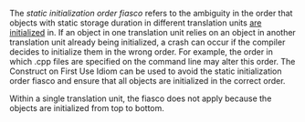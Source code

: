 {{title|Static Initialization Order Fiasco}}
{{cpp/language/navbar}}
The ''static initialization order fiasco'' refers to the ambiguity in the order that objects with static storage duration in different translation units [[cpp/language/initialization#Non-local_variables|are initialized]] in.  If an object in one translation unit relies on an object in another translation unit already being initialized, a crash can occur if the compiler decides to initialize them in the wrong order.  For example, the order in which .cpp files are specified on the command line may alter this order.  The Construct on First Use Idiom can be used to avoid the static initialization order fiasco and ensure that all objects are initialized in the correct order.

Within a single translation unit, the fiasco does not apply because the objects are initialized from top to bottom.